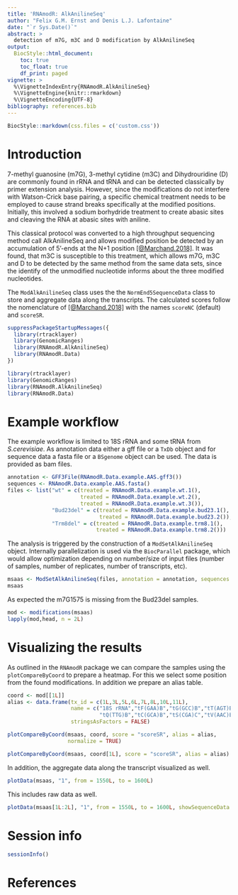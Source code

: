 ```yaml
---
title: 'RNAmodR: AlkAnilineSeq'
author: "Felix G.M. Ernst and Denis L.J. Lafontaine"
date: "`r Sys.Date()`"
abstract: >
  detection of m7G, m3C and D modification by AlkAnilineSeq
output:
  BiocStyle::html_document:
    toc: true
    toc_float: true
    df_print: paged
vignette: >
  %\VignetteIndexEntry{RNAmodR.AlkAnilineSeq}
  %\VignetteEngine{knitr::rmarkdown}
  %\VignetteEncoding{UTF-8}
bibliography: references.bib
---
```


```r
BiocStyle::markdown(css.files = c('custom.css'))
```

# Introduction

7-methyl guanosine (m7G), 3-methyl cytidine (m3C) and Dihydrouridine (D)
are commonly found in rRNA and tRNA and can be detected classically by
primer extension analysis. However, since the modifications do not interfere
with Watson-Crick base pairing, a specific chemical treatment needs to be 
employed to cause strand breaks specifically at the modified positions. 
Initially, this involved a sodium borhydride treatment to create abasic sites 
and cleaving the RNA at abasic sites with aniline. 

This classical protocol was converted to a high throughput sequencing method 
call AlkAnilineSeq and allows modified position be detected by an accumulation 
of 5'-ends at the N+1 position [[@Marchand.2018]](#References). It was found, 
that m3C is susceptible to this treatment, which allows m7G, m3C and D to be 
detected by the same method from the same data sets, since the identify of the 
unmodified nucleotide informs about the three modified nucleotides.

The `ModAlkAnilineSeq` class uses the the `NormEnd5SequenceData` class to store
and aggregate data along the transcripts. The calculated scores follow the 
nomenclature of [[@Marchand.2018]](#References) with the names `scoreNC`
(default) and `scoreSR`.

```r
suppressPackageStartupMessages({
  library(rtracklayer)
  library(GenomicRanges)
  library(RNAmodR.AlkAnilineSeq)
  library(RNAmodR.Data)
})
```
```r
library(rtracklayer)
library(GenomicRanges)
library(RNAmodR.AlkAnilineSeq)
library(RNAmodR.Data)
```

# Example workflow

The example workflow is limited to 18S rRNA and some tRNA from *S.cerevisiae*.
As annotation data either a gff file or a `TxDb` object and for sequence data 
a fasta file or a `BSgenome` object can be used. The data is provided as bam 
files.

```r
annotation <- GFF3File(RNAmodR.Data.example.AAS.gff3())
sequences <- RNAmodR.Data.example.AAS.fasta()
files <- list("wt" = c(treated = RNAmodR.Data.example.wt.1(),
                       treated = RNAmodR.Data.example.wt.2(),
                       treated = RNAmodR.Data.example.wt.3()),
              "Bud23del" = c(treated = RNAmodR.Data.example.bud23.1(),
                             treated = RNAmodR.Data.example.bud23.2()),
              "Trm8del" = c(treated = RNAmodR.Data.example.trm8.1(),
                            treated = RNAmodR.Data.example.trm8.2()))
```

The analysis is triggered by the construction of a `ModSetAlkAnilineSeq` object.
Internally parallelization is used via the `BiocParallel` package, which would
allow optimization depending on number/size of input files (number of samples,
number of replicates, number of transcripts, etc).

```r
msaas <- ModSetAlkAnilineSeq(files, annotation = annotation, sequences = sequences)
msaas
```

As expected the m7G1575 is missing from the Bud23del samples.

```r
mod <- modifications(msaas)
lapply(mod,head, n = 2L)
```

# Visualizing the results

As outlined in the `RNAmodR` package we can compare the samples using the 
`plotCompareByCoord` to prepare a heatmap. For this we select some position
from the found modifications. In addition we prepare an alias table.

```r
coord <- mod[[1L]]
alias <- data.frame(tx_id = c(1L,3L,5L,6L,7L,8L,10L,11L),
                    name = c("18S rRNA","tF(GAA)B","tG(GCC)B","tT(AGT)B",
                             "tQ(TTG)B","tC(GCA)B","tS(CGA)C","tV(AAC)E1"),
                    stringsAsFactors = FALSE)
```

```r
plotCompareByCoord(msaas, coord, score = "scoreSR", alias = alias,
                   normalize = TRUE)
```

```r
plotCompareByCoord(msaas, coord[1L], score = "scoreSR", alias = alias)
```

In addition, the aggregate data along the transcript visualized as well.

```r
plotData(msaas, "1", from = 1550L, to = 1600L)
```

This includes raw data as well.

```r
plotData(msaas[1L:2L], "1", from = 1550L, to = 1600L, showSequenceData = TRUE)
```

# Session info

```r
sessionInfo()
```

<a name="References"></a>

# References
